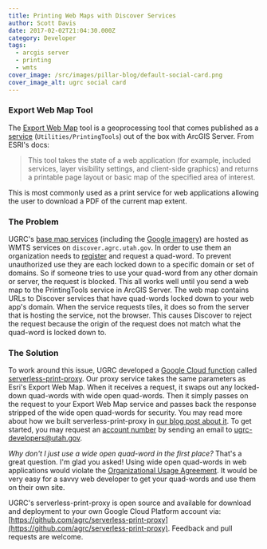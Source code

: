 ```yaml
---
title: Printing Web Maps with Discover Services
author: Scott Davis
date: 2017-02-02T21:04:30.000Z
category: Developer
tags:
  - arcgis server
  - printing
  - wmts
cover_image: /src/images/pillar-blog/default-social-card.png
cover_image_alt: ugrc social card
---
```



### Export Web Map Tool

The [Export Web Map](https://desktop.arcgis.com/en/arcmap/latest/tools/server-toolbox/export-web-map.htm) tool is a geoprocessing tool that comes published as a [service](https://resources.arcgis.com/en/help/rest/apiref/gp_exportwebmaptask.html) (`Utilities/PrintingTools`) out of the box with ArcGIS Server. From ESRI's docs:

> This tool takes the state of a web application (for example, included services, layer visibility settings, and client-side graphics) and returns a printable page layout or basic map of the specified area of interest.

This is most commonly used as a print service for web applications allowing the user to download a PDF of the current map extent.

### The Problem

UGRC's [base map services](/products/sgid/base-maps/) (including the [Google imagery](/documentation/discover/licensed-imagery/)) are hosted as WMTS services on `discover.agrc.utah.gov`. In order to use them an organization needs to [register](/products/sgid/base-maps/) and request a quad-word. To prevent unauthorized use they are each locked down to a specific domain or set of domains. So if someone tries to use your quad-word from any other domain or server, the request is blocked. This all works well until you send a web map to the PrintingTools service in ArcGIS Server. The web map contains URLs to Discover services that have quad-words locked down to your web app's domain. When the service requests tiles, it does so from the server that is hosting the service, not the browser. This causes Discover to reject the request because the origin of the request does not match what the quad-word is locked down to.

### The Solution

To work around this issue, UGRC developed a [Google Cloud function](https://cloud.google.com/functions/) called [serverless-print-proxy](https://github.com/agrc/serverless-print-proxy). Our proxy service takes the same parameters as Esri's Export Web Map. When it receives a request, it swaps out any locked-down quad-words with wide open quad-words. Then it simply passes on the request to your Export Web Map service and passes back the response stripped of the wide open quad-words for security. You may read more about how we built serverless-print-proxy in [our blog post about it](/blog/2018-02-26-success-with-serverless/). To get started, you may request an [account number](https://github.com/agrc/serverless-print-proxy/tree/main?tab=readme-ov-file#usage) by sending an email to [ugrc-developers@utah.gov](mailto:ugrc-developers@utah.gov).

_Why don't I just use a wide open quad-word in the first place?_ That's a great question. I'm glad you asked! Using wide open quad-words in web applications would violate the [Organizational Usage Agreement](https://docs.google.com/a/utah.gov/forms/d/e/1FAIpQLScL5uUQIvw7op_ZcF4bijxcoOMGhNF0MXwJNGqSXS6IbjbKhA/viewform). It would be very easy for a savvy web developer to get your quad-words and use them on their own site.

UGRC's serverless-print-proxy is open source and available for download and deployment to your own Google Cloud Platform account via: [https://github.com/agrc/serverless-print-proxy](https://github.com/agrc/serverless-print-proxy). Feedback and pull requests are welcome.
